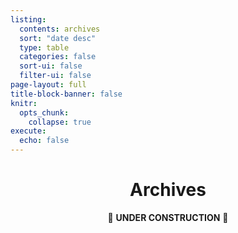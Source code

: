 ```yaml
---
listing:
  contents: archives
  sort: "date desc"
  type: table
  categories: false
  sort-ui: false 
  filter-ui: false
page-layout: full
title-block-banner: false
knitr:
  opts_chunk: 
    collapse: true
execute: 
  echo: false
---
```


<center>
# [Archives]{.dark-primary}

🚧 **UNDER CONSTRUCTION** 🚧
</center>
